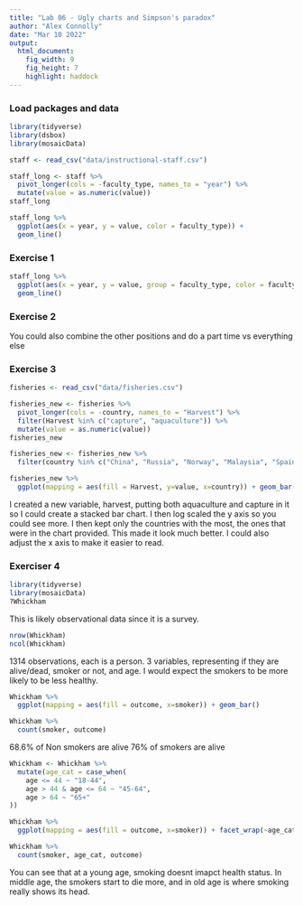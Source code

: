 ```yaml
---
title: "Lab 06 - Ugly charts and Simpson's paradox"
author: "Alex Connolly"
date: "Mar 10 2022"
output: 
  html_document: 
    fig_width: 9
    fig_height: 7
    highlight: haddock
---
```


### Load packages and data

```r
library(tidyverse) 
library(dsbox)
library(mosaicData) 
```

```r
staff <- read_csv("data/instructional-staff.csv")
```

```r
staff_long <- staff %>%
  pivot_longer(cols = -faculty_type, names_to = "year") %>%
  mutate(value = as.numeric(value))
staff_long
```

```r
staff_long %>%
  ggplot(aes(x = year, y = value, color = faculty_type)) +
  geom_line()
```

### Exercise 1

```r
staff_long %>%
  ggplot(aes(x = year, y = value, group = faculty_type, color = faculty_type)) + labs(title= "Trends in Instructional Staff Employees", color = "Type of Faculty", x= "Year", y= "Percentage of Hires" ) + 
  geom_line() 
```

### Exercise 2

You could also combine the other positions and do a part time vs everything else

### Exercise 3

```r
fisheries <- read_csv("data/fisheries.csv")
```





```r
fisheries_new <- fisheries %>%
  pivot_longer(cols = -country, names_to = "Harvest") %>%
  filter(Harvest %in% c("capture", "aquaculture")) %>%
  mutate(value = as.numeric(value))
fisheries_new
```
```r
fisheries_new <- fisheries_new %>%
  filter(country %in% c("China", "Russia", "Norway", "Malaysia", "Spain", "Nigeria", "France", "Mauritania", "Ghana", "Mozambique", "Poland", "Sierra Leone", "Laos", "Panama", "Seychelles", "Saudi Arabia"))
```
```r
fisheries_new %>%
  ggplot(mapping = aes(fill = Harvest, y=value, x=country)) + geom_bar(position="stack", stat="identity") + scale_y_log10()
```


I created a new variable, harvest, putting both aquaculture and capture in it so I could create a stacked bar chart. I then log scaled the y axis so you could see more. I then kept only the countries with the most, the ones that were in the chart provided. This made it look much better. I could also adjust the x axis to make it easier to read. 


### Exerciser 4

```r
library(tidyverse) 
library(mosaicData) 
?Whickham
```

This is likely observational data since it is a survey.

```r
nrow(Whickham)
ncol(Whickham)
```
1314 observations, each is a person.
3 variables, representing if they are alive/dead, smoker or not, and age.
I would expect the smokers to be more likely to be less healthy. 

```r
Whickham %>%
  ggplot(mapping = aes(fill = outcome, x=smoker)) + geom_bar()
```

```r
Whickham %>%
  count(smoker, outcome)
```
68.6% of Non smokers are alive
76% of smokers are alive

```r
Whickham <- Whickham %>%
  mutate(age_cat = case_when(
    age <= 44 ~ "18-44",
    age > 44 & age <= 64 ~ "45-64",
    age > 64 ~ "65+"
))
```
```r
Whickham %>%
  ggplot(mapping = aes(fill = outcome, x=smoker)) + facet_wrap(~age_cat)+geom_bar() 
```

```r
Whickham %>%
  count(smoker, age_cat, outcome)
```
You can see that at a young age, smoking doesnt imapct health status. In middle age, the smokers start to die more, and in old age is where smoking really shows its head. 

